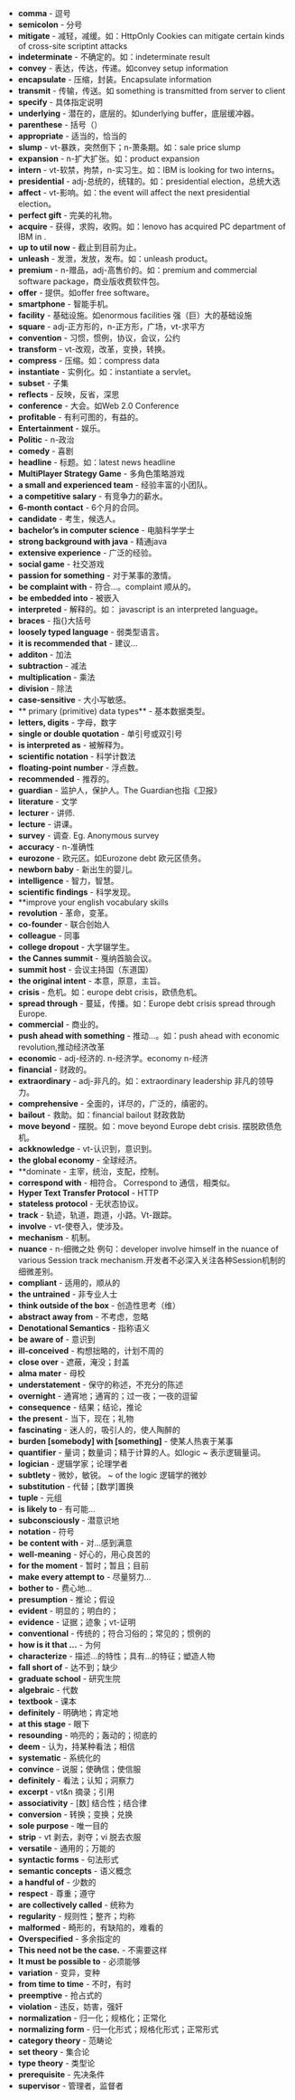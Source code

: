 + **comma** - 逗号
+ **semicolon** - 分号
+ **mitigate** - 减轻，减缓。如：HttpOnly Cookies can mitigate certain kinds of cross-site scriptint attacks
+ **indeterminate** - 不确定的。如：indeterminate result
+ **convey** - 表达，传达，传递。如convey setup information
+ **encapsulate** - 压缩，封装。Encapsulate information
+ **transmit** - 传输，传送。如 something is transmitted from server to client
+ **specify** - 具体指定说明
+ **underlying** - 潜在的，底层的。如underlying buffer，底层缓冲器。
+ **parenthese** - 括号（）
+ **appropriate** - 适当的，恰当的
+ **slump** - vt-暴跌，突然倒下；n-萧条期。如：sale price slump
+ **expansion** - n-扩大扩张。如：product expansion
+ **intern** - vt-软禁，拘禁，n-实习生。如：IBM is looking for two interns。
+ **presidential** -  adj-总统的，统辖的。如：presidential election，总统大选
+ **affect** - vt-影响。如：the event will affect the next presidential election。
+ **perfect gift** - 完美的礼物。
+ **acquire** - 获得，求购，收购。如：lenovo has acquired PC department of IBM in .
+ **up to util now** - 截止到目前为止。
+ **unleash** - 发泄，发放，发布。如：unleash product。
+ **premium** - n-赠品，adj-高售价的。如：premium and commercial software package，商业版收费软件包。
+ **offer** - 提供。如offer free software。
+ **smartphone** - 智能手机。
+ **facility** - 基础设施。如enormous facilities 强（巨）大的基础设施
+ **square** - adj-正方形的，n-正方形，广场，vt-求平方
+ **convention** - 习惯，惯例，协议，会议，公约
+ **transform** - vt-改观，改革，变换，转换。
+ **compress** - 压缩。如：compress data
+ **instantiate** - 实例化。如：instantiate a servlet。
+ **subset** - 子集
+ **reflects** - 反映，反省，深思
+ **conference** - 大会。如Web 2.0 Conference
+ **profitable** - 有利可图的，有益的。
+ **Entertainment** - 娱乐。
+ **Politic** - n-政治
+ **comedy** - 喜剧
+ **headline** - 标题。如：latest news headline
+ **MultiPlayer Strategy Game** - 多角色策略游戏
+ **a small and experienced team** - 经验丰富的小团队。
+ **a competitive salary** - 有竞争力的薪水。
+ **6-month contact** - 6个月的合同。
+ **candidate** - 考生，候选人。
+ **bachelor's in computer science** - 电脑科学学士
+ **strong background with java** - 精通java
+ **extensive experience** - 广泛的经验。
+ **social game** - 社交游戏
+ **passion for something** - 对于某事的激情。
+ **be complaint with** - 符合...。complaint 顺从的。
+ **be embedded into** - 被嵌入
+ **interpreted** - 解释的。如： javascript is an interpreted language。
+ **braces** -  指{}大括号
+ **loosely typed language** - 弱类型语言。
+ **it is recommended that** - 建议…
+ **additon** - 加法
+ **subtraction** - 减法
+ **multiplication** - 乘法
+ **division** - 除法
+ **case-sensitive** - 大小写敏感。
+ ** primary (primitive) data types** - 基本数据类型。
+ **letters, digits** - 字母，数字
+ **single or double quotation** - 单引号或双引号
+ **is interpreted as** - 被解释为。
+ **scientific notation** - 科学计数法
+ **floating-point number** - 浮点数。
+ **recommended** - 推荐的。
+ **guardian** - 监护人，保护人。The Guardian也指《卫报》
+ **literature** - 文学
+ **lecturer** - 讲师.
+ **lecture** - 讲课。
+ **survey** - 调查. Eg. Anonymous survey
+ **accuracy** - n-准确性
+ **eurozone** - 欧元区。如Eurozone debt 欧元区债务。
+ **newborn baby** - 新出生的婴儿。
+ **intelligence** - 智力，智慧。
+ **scientific findings** - 科学发现。
+ **improve your english vocabulary skills
+ **revolution** - 革命，变革。
+ **co-founder** - 联合创始人
+ **colleague** - 同事
+ **college dropout** - 大学辍学生。
+ **the Cannes summit** - 戛纳首脑会议。
+ **summit host** - 会议主持国（东道国）
+ **the original intent** -  本意，原意，主旨。
+ **crisis** - 危机。如：europe debt crisis，欧债危机。
+ **spread through** - 蔓延，传播。如：Europe debt crisis spread through Europe.
+ **commercial** - 商业的。
+ **push ahead with something** - 推动…。如：push ahead with economic revolution,推动经济改革
+ **economic** - adj-经济的.  n-经济学。economy  n-经济
+ **financial** - 财政的。
+ **extraordinary** - adj-非凡的。如：extraordinary leadership 非凡的领导力。
+ **comprehensive** - 全面的，详尽的，广泛的，缜密的。
+ **bailout** - 救助。如：financial bailout 财政救助
+ **move beyond** - 摆脱。如：move beyond Europe debt crisis. 摆脱欧债危机。
+ **ackknowledge** - vt-认识到，意识到。
+ **the global economy** - 全球经济。
+ **dominate - 主宰，统治，支配，控制。
+ **correspond with** -  相符合。 Correspond to 通信，相类似。
+ **Hyper Text Transfer Protocol** -  HTTP
+ **stateless protocol** -  无状态协议。
+ **track** - 轨迹，轨道，跑道，小路。Vt-跟踪。
+ **involve** - vt-使卷入，使涉及。
+ **mechanism** - 机制。
+ **nuance** - n-细微之处 例句：developer involve himself in the nuance of various Session track mechanism.开发者不必深入关注各种Session机制的细微差别。
+ **compliant** - 适用的，顺从的
+ **the untrained** - 非专业人士
+ **think outside of the box** - 创造性思考（维）
+ **abstract away from** - 不考虑，忽略
+ **Denotational Semantics** - 指称语义
+ **be aware of** - 意识到
+ **ill-conceived** - 构想拙略的，计划不周的
+ **close over** - 遮蔽，淹没；封盖
+ **alma mater** - 母校
+ **understatement** - 保守的称述，不充分的陈述
+ **overnight** - 通宵地；通宵的；过一夜；一夜的逗留
+ **consequence** - 结果；结论，推论
+ **the present** - 当下，现在；礼物
+ **fascinating** - 迷人的，吸引人的，使人陶醉的
+ **burden [somebody] with [something]** - 使某人热衷于某事
+ **quantifier** - 量词；数量词；精于计算的人。如logic ~ 表示逻辑量词。
+ **logician** - 逻辑学家；论理学者
+ **subtlety** - 微妙，敏锐。 ~ of the logic  逻辑学的微妙
+ **substitution** - 代替；[数学]置换
+ **tuple** - 元组
+ **is likely to** - 有可能...
+ **subconsciously** - 潜意识地
+ **notation** - 符号
+ **be content with** - 对...感到满意
+ **well-meaning** - 好心的，用心良苦的
+ **for the moment** - 暂时；暂且；目前
+ **make every attempt to** - 尽量努力...
+ **bother to** - 费心地...
+ **presumption** - 推论；假设
+ **evident** - 明显的；明白的； 
+ **evidence** - 证据；迹象；vt-证明
+ **conventional** - 传统的；符合习俗的；常见的；惯例的
+ **how is it that ...** - 为何
+ **characterize** - 描述...的特性；具有...的特征；塑造人物
+ **fall short of** - 达不到；缺少
+ **graduate school** - 研究生院
+ **algebraic** - 代数
+ **textbook** - 课本
+ **definitely** - 明确地；肯定地
+ **at this stage** - 眼下
+ **resounding** - 响亮的；轰动的；彻底的
+ **deem** - 认为，持某种看法；相信
+ **systematic** - 系统化的
+ **convince** - 说服；使确信；使信服
+ **definitely** - 看法；认知；洞察力
+ **excerpt** - vt&n 摘录；引用
+ **associativity** - [数] 结合性；结合律
+ **conversion** - 转换；变换；兑换
+ **sole purpose** - 唯一目的
+ **strip** - vt 剥去，剥夺；vi 脱去衣服
+ **versatile** - 通用的；万能的
+ **syntactic forms** - 句法形式
+ **semantic concepts** - 语义概念
+ **a handful of** - 少数的
+ **respect** - 尊重；遵守
+ **are collectively called** - 统称为
+ **regularity** - 规则性；整齐；均称
+ **malformed** - 畸形的，有缺陷的，难看的
+ **Overspecified** - 多余指定的
+ **This need not be the case.** - 不需要这样
+ **It must be possible to** - 必须能够
+ **variation** - 变异，变种
+ **from time to time** - 不时，有时
+ **preemptive** - 抢占式的
+ **violation** - 违反，妨害，强奸
+ **normalization** - 归一化；规格化；正常化
+ **normalizing form** - 归一化形式；规格化形式；正常形式
+ **category theory** - 范畴论
+ **set theory** - 集合论
+ **type theory** - 类型论
+ **prerequisite** - 先决条件
+ **supervisor** - 管理者，监督者